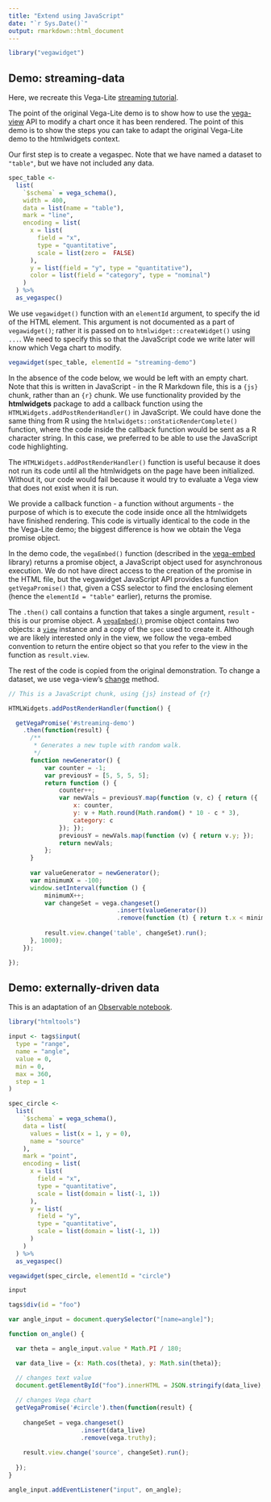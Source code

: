```yaml
---
title: "Extend using JavaScript"
date: "`r Sys.Date()`"
output: rmarkdown::html_document
---
```



```r
library("vegawidget")
```

## Demo: streaming-data

Here, we recreate this Vega-Lite [streaming tutorial](https://vega.github.io/vega-lite/tutorials/streaming.html). 

The point of the original Vega-Lite demo is to show how to use the [vega-view](https://github.com/vega/vega-view) API to modify a chart once it has been rendered. The point of this demo is to show the steps you can take to adapt the original Vega-Lite demo to the htmlwidgets context.
 
Our first step is to create a vegaspec. Note that we have named a dataset to `"table"`, but we have not included any data.

```r
spec_table <-
  list(
    `$schema` = vega_schema(),
    width = 400,
    data = list(name = "table"),
    mark = "line",
    encoding = list(
      x = list(
        field = "x", 
        type = "quantitative",
        scale = list(zero =  FALSE)
      ),
      y = list(field = "y", type = "quantitative"),
      color = list(field = "category", type = "nominal")
    )
  ) %>%
  as_vegaspec()
```

We use `vegawidget()` function with an `elementId` argument, to specify the id of the HTML element. This argument is not documented as a part of `vegawidget()`; rather it is passed on to `htmlwidget::createWidget()` using `...`. We need to specify this so that the JavaScript code we write later will know which Vega chart to modify. 

```r
vegawidget(spec_table, elementId = "streaming-demo")
```

In the absence of the code below, we would be left with an empty chart. Note that this is written in JavaScript - in the R Markdown file, this is a `{js}` chunk, rather than an `{r}` chunk. We use functionality provided by the **htmlwidgets** package to add a callback function using the `HTMLWidgets.addPostRenderHandler()` in JavaScript. We could have done the same thing from R using the `htmlwidgets::onStaticRenderComplete()` function, where the code inside the callback function would be sent as a R character string. In this case, we preferred to be able to use the JavaScript code highlighting.

The `HTMLWidgets.addPostRenderHandler()` function is useful because it does not run its code until all the htmlwidgets on the page have been initialized. Without it, our code would fail because it would try to evaluate a Vega view that does not exist when it is run.

We provide a callback function - a function without arguments - the purpose of which is to execute the code inside once all the htmlwidgets have finished rendering. This code is virtually identical to the code in the the Vega-Lite demo; the biggest difference is how we obtain the Vega promise object. 

In the demo code, the `vegaEmbed()` function (described in the [vega-embed](https://github.com/vega/vega-embed) library) returns a promise object, a JavaScript object used for asynchronous execution. We do not have direct access to the creation of the promise in the HTML file, but the vegawidget JavaScript API provides a function `getVegaPromise()` that, given a CSS selector to find the enclosing element (hence the `elementId = "table"` earlier), returns the promise.

The `.then()` call contains a function that takes a single argument, `result` - this is our promise object. A  [`vegaEmbed()`](https://github.com/vega/vega-embed#embed) promise object contains two objects: a [`view`](https://github.com/vega/vega-view#vega-view) instance and a copy of the `spec` used to create it. Although we are likely interested only in the view, we follow the vega-embed convention to return the entire object so that you refer to the view in the function as `result.view`.

The rest of the code is copied from the original demonstration. To change a dataset, we use vega-view's [change](https://github.com/vega/vega-view#view_change) method.

```js
// This is a JavaScript chunk, using {js} instead of {r}

HTMLWidgets.addPostRenderHandler(function() {

  getVegaPromise('#streaming-demo')
    .then(function(result) {
      /**
       * Generates a new tuple with random walk.
       */
      function newGenerator() {
          var counter = -1;
          var previousY = [5, 5, 5, 5];
          return function () {
              counter++;
              var newVals = previousY.map(function (v, c) { return ({
                  x: counter,
                  y: v + Math.round(Math.random() * 10 - c * 3),
                  category: c
              }); });
              previousY = newVals.map(function (v) { return v.y; });
              return newVals;
          };
      }
  
      var valueGenerator = newGenerator();
      var minimumX = -100;
      window.setInterval(function () {
          minimumX++;
          var changeSet = vega.changeset()
                              .insert(valueGenerator())
                              .remove(function (t) { return t.x < minimumX; });
                              
          result.view.change('table', changeSet).run();
      }, 1000);  
    });

});
```

## Demo: externally-driven data

This is an adaptation of an [Observable notebook](https://beta.observablehq.com/@ijlyttle/using-changesets-with-vega-lite).

```r
library("htmltools")
```

```r
input <- tags$input(
  type = "range", 
  name = "angle", 
  value = 0, 
  min = 0, 
  max = 360, 
  step = 1
)
```

```r
spec_circle <- 
  list(
    `$schema` = vega_schema(),
    data = list(
      values = list(x = 1, y = 0),
      name = "source"
    ),
    mark = "point",
    encoding = list(
      x = list(
        field = "x", 
        type = "quantitative", 
        scale = list(domain = list(-1, 1))
      ),
      y = list(
        field = "y", 
        type = "quantitative", 
        scale = list(domain = list(-1, 1))
      )     
    )
  ) %>%
  as_vegaspec()

vegawidget(spec_circle, elementId = "circle")
```

```r
input
```

```r
tags$div(id = "foo")
```

```js
var angle_input = document.querySelector("[name=angle]");

function on_angle() {

  var theta = angle_input.value * Math.PI / 180;

  var data_live = {x: Math.cos(theta), y: Math.sin(theta)};

  // changes text value
  document.getElementById("foo").innerHTML = JSON.stringify(data_live);
  
  // changes Vega chart
  getVegaPromise('#circle').then(function(result) {
  
    changeSet = vega.changeset()
                    .insert(data_live)
                    .remove(vega.truthy);
        
    result.view.change('source', changeSet).run();  
    
  });
}

angle_input.addEventListener("input", on_angle);
```
